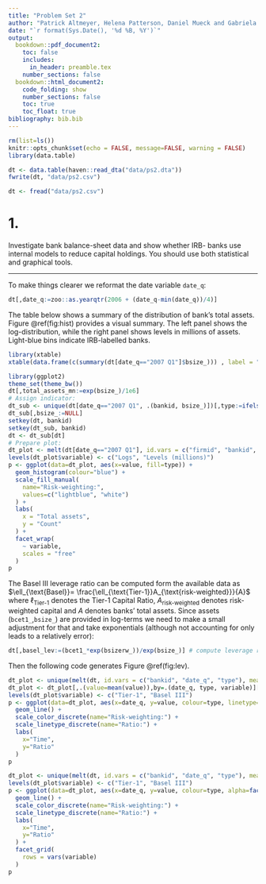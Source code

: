 ```yaml
---
title: "Problem Set 2"
author: "Patrick Altmeyer, Helena Patterson, Daniel Mueck and Gabriela Lavagna"
date: "`r format(Sys.Date(), '%d %B, %Y')`"
output: 
  bookdown::pdf_document2:
    toc: false
    includes:
      in_header: preamble.tex
    number_sections: false
  bookdown::html_document2:
    code_folding: show
    number_sections: false
    toc: true
    toc_float: true
bibliography: bib.bib
---
```


```r
rm(list=ls())
knitr::opts_chunk$set(echo = FALSE, message=FALSE, warning = FALSE)
library(data.table)
```

```r
dt <- data.table(haven::read_dta("data/ps2.dta"))
fwrite(dt, "data/ps2.csv")
```

```r
dt <- fread("data/ps2.csv")
```


# 1.

Investigate bank balance-sheet data and show whether IRB- banks use internal models to reduce capital holdings. You should use both statistical and graphical tools.

<hr>

To make things clearer we reformat the date variable `date_q`:

```r
dt[,date_q:=zoo::as.yearqtr(2006 + (date_q-min(date_q))/4)]
```

The table below shows a summary of the distribution of bank's total assets. Figure \@ref(fig:hist) provides a visual summary. The left panel shows the log-distribution, while the right panel shows levels in millions of assets. Light-blue bins indicate IRB-labelled banks.

```r
library(xtable)
xtable(data.frame(c(summary(dt[date_q=="2007 Q1"]$bsize_))) , label = "Distribution of banks' total assets")
```

```r
library(ggplot2)
theme_set(theme_bw())
dt[,total_assets_mn:=exp(bsize_)/1e6]
# Assign indicator:
dt_sub <- unique(dt[date_q=="2007 Q1", .(bankid, bsize_)])[,type:=ifelse(bsize_>quantile(bsize_, 0.75),"IRB", "SA")]
dt_sub[,bsize_:=NULL]
setkey(dt, bankid)
setkey(dt_sub, bankid)
dt <- dt_sub[dt]
# Prepare plot:
dt_plot <- melt(dt[date_q=="2007 Q1"], id.vars = c("firmid", "bankid", "date_q", "type"), measure.vars = c("bsize_", "total_assets_mn"))
levels(dt_plot$variable) <- c("Logs", "Levels (millions)")
p <- ggplot(data=dt_plot, aes(x=value, fill=type)) +
  geom_histogram(colour="blue") +
  scale_fill_manual(
    name="Risk-weighting:",
    values=c("lightblue", "white")
  ) +
  labs(
    x = "Total assets",
    y = "Count"
  ) +
  facet_wrap(
    ~ variable,
    scales = "free"
  )
p
```

The Basel III leverage ratio can be computed form the available data as $\ell_{\text{Basel}}= \frac{\ell_{\text{Tier-1}}A_{\text{risk-weighted}}}{A}$ where $\ell_{\text{Tier-1}}$ denotes the Tier-1 Capital Ratio, $A_{\text{risk-weighted}}$ denotes risk-weighted capital and $A$ denotes banks' total assets. Since assets (`bcet1_`,`bsize_`) are provided in log-terms we need to make a small adjustment for that and take exponentials (although not accounting for only leads to a relatively error):

```r
dt[,basel_lev:=(bcet1_*exp(bsizerw_))/exp(bsize_)] # compute leverage ratio
```

Then the following code generates Figure \@ref(fig:lev).

```r
dt_plot <- unique(melt(dt, id.vars = c("bankid", "date_q", "type"), measure.vars = c("bcet1_", "basel_lev")))
dt_plot <- dt_plot[,.(value=mean(value)),by=.(date_q, type, variable)][order(date_q, type, variable)] # averages
levels(dt_plot$variable) <- c("Tier-1", "Basel III")
p <- ggplot(data=dt_plot, aes(x=date_q, y=value, colour=type, linetype=variable)) +
  geom_line() +
  scale_color_discrete(name="Risk-weighting:") +
  scale_linetype_discrete(name="Ratio:") +
  labs(
    x="Time",
    y="Ratio"
  ) 
p
```

```r
dt_plot <- unique(melt(dt, id.vars = c("bankid", "date_q", "type"), measure.vars = c("bcet1_", "basel_lev")))
levels(dt_plot$variable) <- c("Tier-1", "Basel III")
p <- ggplot(data=dt_plot, aes(x=date_q, y=value, colour=type, alpha=factor(bankid))) +
  geom_line() +
  scale_color_discrete(name="Risk-weighting:") +
  scale_linetype_discrete(name="Ratio:") +
  labs(
    x="Time",
    y="Ratio"
  ) +
  facet_grid(
    rows = vars(variable)
  )
p
```

